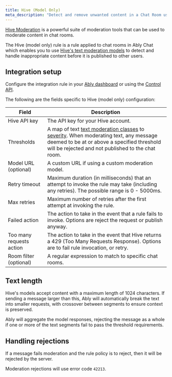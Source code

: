 ```yaml
---
title: Hive (Model Only)
meta_description: "Detect and remove unwanted content in a Chat Room using Hive AI."
---
```


[Hive Moderation](https://hivemoderation.com) is a powerful suite of moderation tools that can be used to moderate content in chat rooms.

The Hive (model only) rule is a rule applied to chat rooms in Ably Chat which enables you to use [Hive's text moderation models](https://hivemoderation.com/text-moderation) to detect and handle inappropriate content before it is published to other users.

## Integration setup <a id="setup"/>

Configure the integration rule in your [Ably dashboard](https://ably.com/accounts/any/apps/any/integrations) or using the [Control API](/docs/account/control-api).

The following are the fields specific to Hive (model only) configuration:

| Field | Description |
| ----- | ----------- |
| Hive API key | The API key for your Hive account. |
| Thresholds | A map of text [text moderation classes](https://docs.thehive.ai/reference/text-moderation) to [severity](https://docs.thehive.ai/docs/detailed-class-descriptions-text-moderation). When moderating text, any message deemed to be at or above a specified threshold will be rejected and not published to the chat room. |
| Model URL (optional) | A custom URL if using a custom moderation model. |
| Retry timeout | Maximum duration (in milliseconds) that an attempt to invoke the rule may take (including any retries). The possible range is 0 - 5000ms. |
| Max retries | Maximum number of retries after the first attempt at invoking the rule. |
| Failed action | The action to take in the event that a rule fails to invoke. Options are reject the request or publish anyway. |
| Too many requests action | The action to take in the event that Hive returns a 429 (Too Many Requests Response). Options are to fail rule invocation, or retry. |
| Room filter (optional) | A regular expression to match to specific chat rooms. |

## Text length <a id="text-length"/>

Hive's models accept content with a maximum length of 1024 characters. If sending a message larger than this, Ably will automatically break the text into smaller requests, with crossover between segments to ensure context is preserved.

Ably will aggregate the model responses, rejecting the message as a whole if one or more of the text segments fail to pass the threshold requirements.

## Handling rejections <a id="rejections"/>

If a message fails moderation and the rule policy is to reject, then it will be rejected by the server.

Moderation rejections will use error code `42213`.
